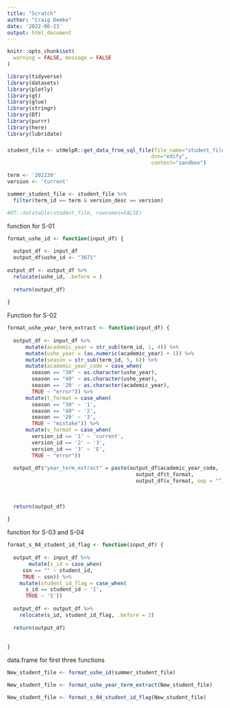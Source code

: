 ```yaml
---
title: "Scratch"
author: "Craig Demke"
date: '2022-06-23'
output: html_document
---
```


```r
knitr::opts_chunk$set(
  warning = FALSE, message = FALSE
)
```

```r
library(tidyverse)
library(datasets)
library(plotly)
library(gt)
library(glue)
library(stringr)
library(DT)
library(purrr)
library(here)
library(lubridate)
```
### 

```r
student_file <- utHelpR::get_data_from_sql_file(file_name="student_file.sql",
                                               dsn="edify",
                                               context="sandbox")
```

```r
term <- '202230'
version <- 'Current'

summer_student_file <- student_file %>% 
  filter(term_id == term & version_desc == version)

#DT::datatable(student_file, rownames=FALSE)
```


function for S-01
```r
format_ushe_id <- function(input_df) {
  
  output_df <- input_df
  output_df$ushe_id <- "3671"
  
output_df <- output_df %>% 
  relocate(ushe_id, .before = )
  
  return(output_df)
  
}
```

Function for S-02
```r
format_ushe_year_term_extract <- function(input_df) {
    
  output_df <- input_df %>%
      mutate(academic_year = str_sub(term_id, 1, 4)) %>% 
      mutate(ushe_year = (as.numeric(academic_year) + 1)) %>%
      mutate(season = str_sub(term_id, 5, 6)) %>%  
      mutate(academic_year_code = case_when(
        season == "30" ~ as.character(ushe_year),
        season == "40" ~ as.character(ushe_year),
        season == '20' ~ as.character(academic_year),
        TRUE ~ "error")) %>% 
      mutate(t_format = case_when(
        season == "30" ~ '1',
        season == "40" ~ '2',
        season == '20' ~ '3',
        TRUE ~ "mistake")) %>% 
      mutate(v_format = case_when(
        version_id == '1' ~ 'current',
        version_id == '2' ~ '3',
        version_id == '3' ~ 'E',
        TRUE ~ "error"))
  
  output_df$"year_term_extract" = paste(output_df$academic_year_code,
                                          output_df$t_format,
                                          output_df$v_format, sep = "")
  
  
  
  return(output_df)
  
}
```

function for S-03 and S-04
```r
format_s_04_student_id_flag <- function(input_df) {
  
  output_df <- input_df %>% 
       mutate(s_id = case_when(
     ssn == "" ~ student_id,
     TRUE ~ ssn)) %>% 
    mutate(student_id_flag = case_when(
      s_id == student_id ~ 'I',
      TRUE ~ 'S'))
 
  output_df <- output_df %>% 
    relocate(s_id, student_id_flag, .before = 3)
  
  return(output_df)
    
  
}
```



data.frame for first three functions
```r

New_student_file <- format_ushe_id(summer_student_file)

New_student_file <- format_ushe_year_term_extract(New_student_file)

New_student_file <- format_s_04_student_id_flag(New_student_file)


```

